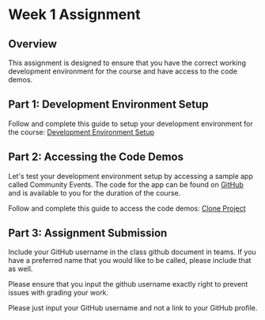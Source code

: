 # Week 1 Assignment

## Overview

This assignment is designed to ensure that you have the correct working development environment for the course and have access to the code demos.

## Part 1: Development Environment Setup

Follow and complete this guide to setup your development environment for the course: [Development Environment Setup](/guides-and-references/development-environment-setup.mdx)

## Part 2: Accessing the Code Demos

Let's test your development environment setup by accessing a sample app called Community Events. The code for the app can be found on [GitHub](https://github.com/warsylewicz/webdev2-community-events) and is available to you for the duration of the course.

Follow and complete this guide to access the code demos: [Clone Project](/guides-and-references/clone-project.mdx)

## Part 3: Assignment Submission

Include your GitHub username in the class github document in teams. If you have a preferred name that you would like to be called, please include that as well.

Please ensure that you input the github username exactly right to prevent issues with grading your work.

Please just input your GitHub username and not a link to your GitHub profile.

